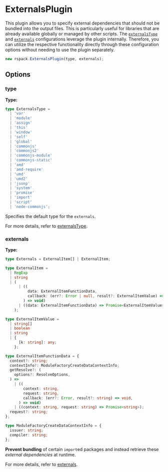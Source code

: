 # ExternalsPlugin

This plugin allows you to specify external dependencies that should not be bundled into the output files. This is particularly useful for libraries that are already available globally or managed by other scripts.
The [`externalsType`](/config/externals#externalstype) and [`externals`](/config/externals#externals-1) configurations leverage the plugin internally. Therefore, you can utilize the respective functionality directly through these configuration options without needing to use the plugin separately.

```js
new rspack.ExternalsPlugin(type, externals);
```

## Options

### type

**Type:**

```ts
type ExternalsType =
  | 'var'
  | 'module'
  | 'assign'
  | 'this'
  | 'window'
  | 'self'
  | 'global'
  | 'commonjs'
  | 'commonjs2'
  | 'commonjs-module'
  | 'commonjs-static'
  | 'amd'
  | 'amd-require'
  | 'umd'
  | 'umd2'
  | 'jsonp'
  | 'system'
  | 'promise'
  | 'import'
  | 'script'
  | 'node-commonjs';
```

Specifies the default type for the `externals`.

For more details, refer to [externalsType](/config/externals#externalstype).

### externals

**Type:**

```ts
type Externals = ExternalItem[] | ExternalItem;

type ExternalItem =
  | RegExp
  | string
  | (
      | ((
          data: ExternalItemFunctionData,
          callback: (err?: Error | null, result?: ExternalItemValue) => void,
        ) => void)
      | ((data: ExternalItemFunctionData) => Promise<ExternalItemValue>)
    );

type ExternalItemValue =
  | string[]
  | boolean
  | string
  | {
      [k: string]: any;
    };

type ExternalItemFunctionData = {
  context?: string;
  contextInfo?: ModuleFactoryCreateDataContextInfo;
  getResolve?: (
    options?: ResolveOptions,
  ) =>
    | ((
        context: string,
        request: string,
        callback: (err?: Error, result?: string) => void,
      ) => void)
    | ((context: string, request: string) => Promise<string>);
  request?: string;
};

type ModuleFactoryCreateDataContextInfo = {
  issuer: string;
  compiler: string;
};
```

**Prevent bundling** of certain `import`ed packages and instead retrieve these _external dependencies_ at runtime.

For more details, refer to [externals](/config/externals#externals-1).
